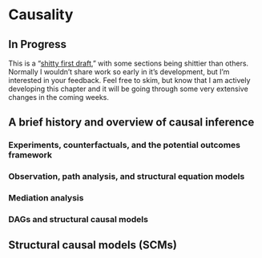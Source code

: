 # Causality

::: {.callout-warning}
## In Progress

This is a "[shitty first draft](https://www.amazon.ca/Bird-Some-Instructions-Writing-Life/dp/0385480016)," with some sections being shittier than others. Normally I wouldn't share work so early in it's development, but I'm interested in your feedback. Feel free to skim, but know that I am actively developing this chapter and it will be going through some very extensive changes in the coming weeks.
:::

## A brief history and overview of causal inference

### Experiments, counterfactuals, and the potential outcomes framework

### Observation, path analysis, and structural equation models

### Mediation analysis

### DAGs and structural causal models

## Structural causal models (SCMs)

